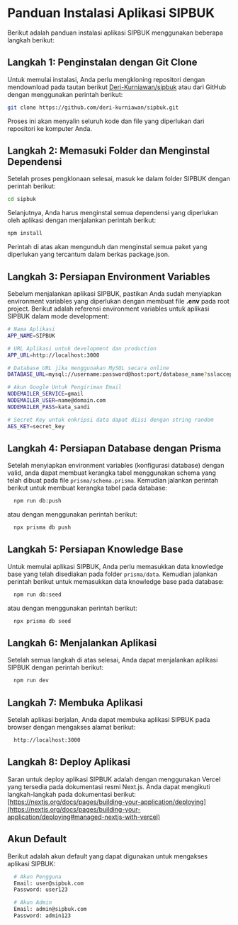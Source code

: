 # Panduan Instalasi Aplikasi SIPBUK

Berikut adalah panduan instalasi aplikasi SIPBUK menggunakan beberapa langkah berikut:

## Langkah 1: Penginstalan dengan Git Clone

Untuk memulai instalasi, Anda perlu mengkloning repositori dengan mendownload pada tautan berikut [Deri-Kurniawan/sipbuk](https://github.com/Deri-Kurniawan/sipbuk/archive/refs/heads/main.zip) atau dari GitHub dengan menggunakan perintah berikut:

```bash filename="Powershell atau CMD" copy
git clone https://github.com/deri-kurniawan/sipbuk.git
```

Proses ini akan menyalin seluruh kode dan file yang diperlukan dari repositori ke komputer Anda.

## Langkah 2: Memasuki Folder dan Menginstal Dependensi

Setelah proses pengklonaan selesai, masuk ke dalam folder SIPBUK dengan perintah berikut:

```bash filename="Powershell atau CMD" copy
cd sipbuk
```

Selanjutnya, Anda harus menginstal semua dependensi yang diperlukan oleh aplikasi dengan menjalankan perintah berikut:

```bash filename="Powershell atau CMD" copy
npm install
```

Perintah di atas akan mengunduh dan menginstal semua paket yang diperlukan yang tercantum dalam berkas package.json.

## Langkah 3: Persiapan Environment Variables

Sebelum menjalankan aplikasi SIPBUK, pastikan Anda sudah menyiapkan environment variables yang diperlukan dengan membuat file **.env** pada root project. Berikut adalah referensi environment variables untuk aplikasi SIPBUK dalam mode development:

```bash filename=".env" copy
# Nama Aplikasi
APP_NAME=SIPBUK

# URL Aplikasi untuk development dan production
APP_URL=http://localhost:3000

# Database URL jika menggunakan MySQL secara online
DATABASE_URL=mysql://username:password@host:port/database_name?sslaccept=mode

# Akun Google Untuk Pengiriman Email
NODEMAILER_SERVICE=gmail
NODEMAILER_USER=name@domain.com
NODEMAILER_PASS=kata_sandi

# Secret Key untuk enkripsi data dapat diisi dengan string random
AES_KEY=secret_key
```

## Langkah 4: Persiapan Database dengan Prisma

Setelah menyiapkan environment variables (konfigurasi database) dengan valid, anda dapat membuat kerangka tabel menggunakan schema yang telah dibuat pada file `prisma/schema.prisma`. Kemudian jalankan perintah berikut untuk membuat kerangka tabel pada database:

```bash filename="Powershell atau CMD" copy
  npm run db:push
```

atau dengan menggunakan perintah berikut:

```bash filename="Powershell atau CMD" copy
  npx prisma db push
```

## Langkah 5: Persiapan Knowledge Base

Untuk memulai aplikasi SIPBUK, Anda perlu memasukkan data knowledge base yang telah disediakan pada folder `prisma/data`. Kemudian jalankan perintah berikut untuk memasukkan data knowledge base pada database:

```bash filename="Powershell atau CMD" copy
  npm run db:seed
```

atau dengan menggunakan perintah berikut:

```bash filename="Powershell atau CMD" copy
  npx prisma db seed
```

## Langkah 6: Menjalankan Aplikasi

Setelah semua langkah di atas selesai, Anda dapat menjalankan aplikasi SIPBUK dengan perintah berikut:

```bash filename="Powershell atau CMD" copy
  npm run dev
```

## Langkah 7: Membuka Aplikasi

Setelah aplikasi berjalan, Anda dapat membuka aplikasi SIPBUK pada browser dengan mengakses alamat berikut:

```bash filename="Tautan Browser" copy
  http://localhost:3000
```

## Langkah 8: Deploy Aplikasi

Saran untuk deploy aplikasi SIPBUK adalah dengan menggunakan Vercel yang tersedia pada dokumentasi resmi Next.js. Anda dapat mengikuti langkah-langkah pada dokumentasi berikut:
[https://nextjs.org/docs/pages/building-your-application/deploying](https://nextjs.org/docs/pages/building-your-application/deploying#managed-nextjs-with-vercel)

## Akun Default

Berikut adalah akun default yang dapat digunakan untuk mengakses aplikasi SIPBUK:

```bash filename="Akun Default" copy
  # Akun Pengguna
  Email: user@sipbuk.com
  Password: user123

  # Akun Admin
  Email: admin@sipbuk.com
  Password: admin123
```
